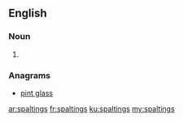 ==English==

===Noun===
{{head|en|plural}}

# {{plural of|spalting|lang=en}}

===Anagrams===
* [[pint glass#English|pint glass]]

[[ar:spaltings]]
[[fr:spaltings]]
[[ku:spaltings]]
[[my:spaltings]]